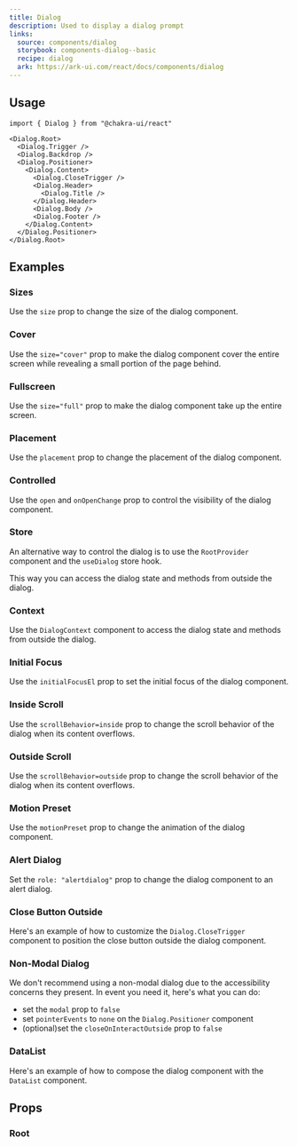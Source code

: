 ```yaml
---
title: Dialog
description: Used to display a dialog prompt
links:
  source: components/dialog
  storybook: components-dialog--basic
  recipe: dialog
  ark: https://ark-ui.com/react/docs/components/dialog
---
```


<ExampleTabs name="dialog-basic" />

## Usage

```tsx
import { Dialog } from "@chakra-ui/react"
```

```tsx
<Dialog.Root>
  <Dialog.Trigger />
  <Dialog.Backdrop />
  <Dialog.Positioner>
    <Dialog.Content>
      <Dialog.CloseTrigger />
      <Dialog.Header>
        <Dialog.Title />
      </Dialog.Header>
      <Dialog.Body />
      <Dialog.Footer />
    </Dialog.Content>
  </Dialog.Positioner>
</Dialog.Root>
```

## Examples

### Sizes

Use the `size` prop to change the size of the dialog component.

<ExampleTabs name="dialog-with-sizes" />

### Cover

Use the `size="cover"` prop to make the dialog component cover the entire screen
while revealing a small portion of the page behind.

<ExampleTabs name="dialog-with-cover" />

### Fullscreen

Use the `size="full"` prop to make the dialog component take up the entire
screen.

<ExampleTabs name="dialog-with-fullscreen" />

### Placement

Use the `placement` prop to change the placement of the dialog component.

<ExampleTabs name="dialog-with-placement" />

### Controlled

Use the `open` and `onOpenChange` prop to control the visibility of the dialog
component.

<ExampleTabs name="dialog-controlled" />

### Store

An alternative way to control the dialog is to use the `RootProvider` component
and the `useDialog` store hook.

This way you can access the dialog state and methods from outside the dialog.

<ExampleTabs name="dialog-with-store" />

### Context

Use the `DialogContext` component to access the dialog state and methods from
outside the dialog.

<ExampleTabs name="dialog-with-context" />

### Initial Focus

Use the `initialFocusEl` prop to set the initial focus of the dialog component.

<ExampleTabs name="dialog-with-initial-focus" />

### Inside Scroll

Use the `scrollBehavior=inside` prop to change the scroll behavior of the dialog
when its content overflows.

<ExampleTabs name="dialog-with-inside-scroll" />

### Outside Scroll

Use the `scrollBehavior=outside` prop to change the scroll behavior of the
dialog when its content overflows.

<ExampleTabs name="dialog-with-outside-scroll" />

### Motion Preset

Use the `motionPreset` prop to change the animation of the dialog component.

<ExampleTabs name="dialog-with-motion-preset" />

### Alert Dialog

Set the `role: "alertdialog"` prop to change the dialog component to an alert
dialog.

<ExampleTabs name="dialog-with-role" />

### Close Button Outside

Here's an example of how to customize the `Dialog.CloseTrigger` component to
position the close button outside the dialog component.

<ExampleTabs name="dialog-with-close-outside" />

### Non-Modal Dialog

We don't recommend using a non-modal dialog due to the accessibility concerns
they present. In event you need it, here's what you can do:

- set the `modal` prop to `false`
- set `pointerEvents` to `none` on the `Dialog.Positioner` component
- (optional)set the `closeOnInteractOutside` prop to `false`

<ExampleTabs name="dialog-non-modal" />

### DataList

Here's an example of how to compose the dialog component with the `DataList`
component.

<ExampleTabs name="dialog-with-datalist" />

## Props

### Root

<PropTable component="Dialog" part="Root" />
